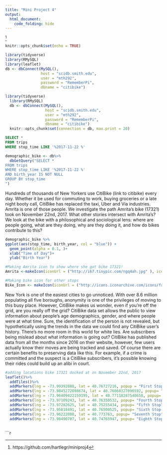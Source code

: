 ```yaml
---
title: "Mini Project 4"
output: 
  html_document:
    code_folding: hide
---
```


^[https://github.com/hartlegr/miniproj4]

```r
knitr::opts_chunk$set(echo = TRUE)
```

```r
library(tidyverse)
library(RMySQL)
library(leaflet)
db <- dbConnect(MySQL(),
                host = "scidb.smith.edu",
                user = "mth292",
                password = "RememberPi",
                dbname = "citibike") 
```

```r
library(tidyverse)
  library(RMySQL)
  db <- dbConnect(MySQL(), 
                  host = "scidb.smith.edu", 
                  user = "mth292", 
                  password = "RememberPi", 
                  dbname = "citibike")
  knitr::opts_chunk$set(connection = db, max.print = 20)

```

```sql
SELECT *
FROM trips 
WHERE stop_time LIKE '%2017-11-22 %'

```

```r
demographic_bike <- db%>%
  dbGetQuery("SELECT *
FROM trips 
WHERE stop_time LIKE '%2017-11-22 %'
AND birth_year IS NOT NULL
GROUP BY stop_time
")

```
Hundreds of thousands of New Yorkers use CitiBike (link to citibike) every day. Whether it be used for commuting to work, buying groceries or a late night booty call, CitiBike has replaced the taxi, Uber and Via industries. Amrita is one of those people. We investigate the path Amrita’s bike (17321) took on November 22nd, 2017. What other stories intersect with Amrita’s? We look at the bike with a philosophical and sociological lens: where are people going, what are they doing, why are they doing it, and how do bikes contribute to this? 



```r
demographic_bike %>%
ggplot(aes(stop_time, birth_year, col = "blue")) +
  geom_point(alpha = 0.1, )+ 
  xlab("Time of Day")+
  ylab("Birth Year")

```



```r
#Making Amrita icon to show where she got bike 17321!
Amrita <-makeIcon(iconUrl = ("http://i67.tinypic.com/ngq4ah.jpg" ), iconWidth = 35, iconHeight = 40) 
```

```r
#Making bike icon for other stops
Bike_Icon <- makeIcon(iconUrl = ("http://icons.iconarchive.com/icons/fasticon/ifunny-vol-2/128/bike-icon.png"), iconWidth = 35, iconHeight = 40)
```
New York is one of the easiest cities to go unnoticed. With over 8.6 million populating all five boroughs, anonymity is one of the privileges of moving to this busy place. However, CitiBike makes us wonder, even if you’re off the grid, are you really off the grid?
	CitiBike data set allows the public to view information about people’s age demographics, gender, and where people were at what time. Sure, the identification of the person is not revealed, but hypothetically using the trends in the data we could find any CitiBike user’s history. There’s no more room in this world for white lies. 
	Are subscribers being mislead about what information is going out? CitiBike has published data from all the months since 2016 on their website, however, few users actually know their moves are being tracked and saved. 
	Of course there are certain benefits to preserving data like this. For example, if a crime is committed and the suspect is a CitiBike subscribers, it’s possible knowing their rides could build up an alibi in court.


```r
#adding locations bike 17321 docked at on November 22nd, 2017
leaflet()%>%
  addTiles()%>%
  addMarkers(lng = -73.99392888, lat = 40.76727216, popup = "First Stop", icon = Bike_Icon)%>% 
  addMarkers(lng = -73.9845272898674, lat = 40.76068327096592, popup= "Second Stop", icon = Bike_Icon)%>% 
  addMarkers(lng = -73.96409422159195, lat = 40.77118287540658, popup= "Third Stop", icon = Bike_Icon)%>%
  addMarkers(lng = -73.97109243, lat = 40.76350532, popup= "Fourth Stop", icon = Bike_Icon)%>%
  addMarkers(lng = -73.97282625, lat = 40.75255434, popup= "Fifth Stop", icon = Bike_Icon)%>%
  addMarkers(lng = -73.95818491, lat = 40.76500525, popup= "Sixth Stop (AMRITA!)", icon = Amrita)%>%
  addMarkers(lng = -73.96222088, lat = 40.773763, popup= "Seventh Stop", icon = Bike_Icon)%>%
  addMarkers(lng = -73.98490707, lat = 40.74765947, popup= "Eighth Stop", icon = Bike_Icon)
 
```


```r
